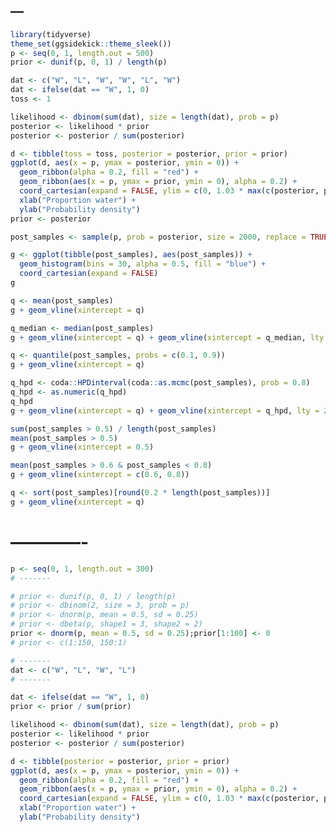 ---
---

```r
library(tidyverse)
theme_set(ggsidekick::theme_sleek())
p <- seq(0, 1, length.out = 500)
prior <- dunif(p, 0, 1) / length(p)
```

```r
dat <- c("W", "L", "W", "W", "L", "W")
dat <- ifelse(dat == "W", 1, 0)
toss <- 1

likelihood <- dbinom(sum(dat), size = length(dat), prob = p)
posterior <- likelihood * prior
posterior <- posterior / sum(posterior)

d <- tibble(toss = toss, posterior = posterior, prior = prior)
ggplot(d, aes(x = p, ymax = posterior, ymin = 0)) +
  geom_ribbon(alpha = 0.2, fill = "red") +
  geom_ribbon(aes(x = p, ymax = prior, ymin = 0), alpha = 0.2) +
  coord_cartesian(expand = FALSE, ylim = c(0, 1.03 * max(c(posterior, prior)))) +
  xlab("Proportion water") +
  ylab("Probability density")
prior <- posterior
```

```r
post_samples <- sample(p, prob = posterior, size = 2000, replace = TRUE)
```

```r
g <- ggplot(tibble(post_samples), aes(post_samples)) + 
  geom_histogram(bins = 30, alpha = 0.5, fill = "blue") +
  coord_cartesian(expand = FALSE)
g
```

```r
q <- mean(post_samples)
g + geom_vline(xintercept = q)

q_median <- median(post_samples)
g + geom_vline(xintercept = q) + geom_vline(xintercept = q_median, lty = 2)
```


```r
q <- quantile(post_samples, probs = c(0.1, 0.9))
g + geom_vline(xintercept = q)
```

```r
q_hpd <- coda::HPDinterval(coda::as.mcmc(post_samples), prob = 0.8)
q_hpd <- as.numeric(q_hpd)
q_hpd
g + geom_vline(xintercept = q) + geom_vline(xintercept = q_hpd, lty = 2)
```

```r
sum(post_samples > 0.5) / length(post_samples)
mean(post_samples > 0.5)
g + geom_vline(xintercept = 0.5)
```

```r
mean(post_samples > 0.6 & post_samples < 0.8)
g + geom_vline(xintercept = c(0.6, 0.8))
```

```r
q <- sort(post_samples)[round(0.2 * length(post_samples))]
g + geom_vline(xintercept = q)
```




# -------------

```r
p <- seq(0, 1, length.out = 300)
# -------

# prior <- dunif(p, 0, 1) / length(p)
# prior <- dbinom(2, size = 3, prob = p)
# prior <- dnorm(p, mean = 0.5, sd = 0.25)
# prior <- dbeta(p, shape1 = 3, shape2 = 2)
prior <- dnorm(p, mean = 0.5, sd = 0.25);prior[1:100] <- 0
# prior <- c(1:150, 150:1)

# -------
dat <- c("W", "L", "W", "L")
# -------

dat <- ifelse(dat == "W", 1, 0)
prior <- prior / sum(prior)

likelihood <- dbinom(sum(dat), size = length(dat), prob = p)
posterior <- likelihood * prior
posterior <- posterior / sum(posterior)

d <- tibble(posterior = posterior, prior = prior)
ggplot(d, aes(x = p, ymax = posterior, ymin = 0)) +
  geom_ribbon(alpha = 0.2, fill = "red") +
  geom_ribbon(aes(x = p, ymax = prior, ymin = 0), alpha = 0.2) +
  coord_cartesian(expand = FALSE, ylim = c(0, 1.03 * max(c(posterior, prior)))) +
  xlab("Proportion water") +
  ylab("Probability density")
```
